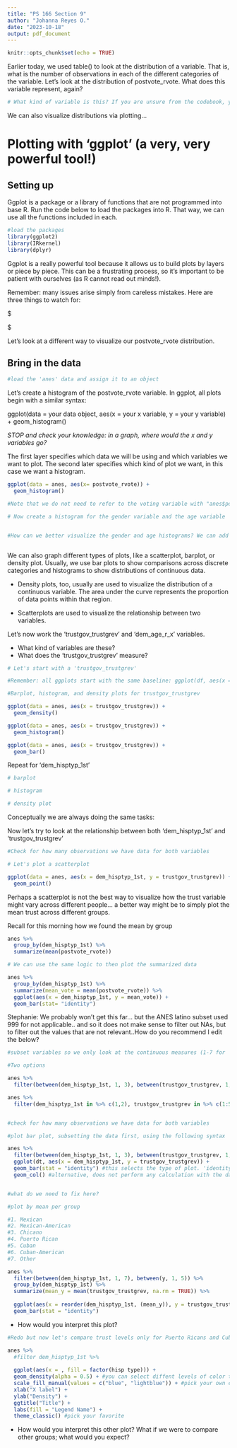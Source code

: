 ```yaml
---
title: "PS 166 Section 9"
author: "Johanna Reyes O."
date: "2023-10-18"
output: pdf_document
---
```


```r
knitr::opts_chunk$set(echo = TRUE)
```


Earlier today, we used table() to look at the distribution of a variable. That is, what is the number of observations in each of the different categories of the variable. Let's look at the distribution of postvote_rvote. What does this variable represent, again?

```r


# What kind of variable is this? If you are unsure from the codebook, you can use 'class()' to ask R. 

```

We can also visualize distributions via plotting...

# Plotting with 'ggplot' (a very, very powerful tool!)

## Setting up 

Ggplot is a package or a library of functions that are not programmed into base R. Run the code below to load the packages into R. That way, we can use all the functions included in each.

```r


#load the packages
library(ggplot2)
library(IRkernel)
library(dplyr)
```

Ggplot is a really powerful tool because it allows us to build plots by layers or piece by piece. This can be a frustrating process, so it's important to be patient with ourselves (as R cannot read out minds!). 

Remember: many issues arise simply from careless mistakes. Here are three things to watch for:

$
\begin{enumerate}
\item Make sure parentheses are balanced ()
\item In ggplot, we will be adding layers by adding expressions with + sign, make sure the + is always at the end of the line and not the beginning
\end{enumerate}
$

Let's look at a different way to visualize our postvote_rvote distribution. 

## Bring in the data
```r
#load the 'anes' data and assign it to an object


```

Let's create a histogram of the postvote_rvote variable. In ggplot, all plots begin with a similar syntax:

ggplot(data = your data object, aes(x = your x variable, y = your y variable) + 
  geom_histogram()

*STOP and check your knowledge: in a graph, where would the x and y variables go?*

The first layer specifies which data we will be using and which variables we want to plot. The second later specifies which kind of plot we want, in this case we want a histogram.

```r
ggplot(data = anes, aes(x= postvote_rvote)) +
  geom_histogram()

#Note that we do not need to refer to the voting variable with "anes$postvote_rvote" because we have already told ggplot in which dataframe to look for the x-variable

# Now create a histogram for the gender variable and the age variable


#How can we better visualize the gender and age histograms? We can add a layer indicating the number of bins



```
We can also graph different types of plots, like a scatterplot, barplot, or density plot. Usually, we use bar plots to show comparisons across discrete categories and histograms to show distributions of continuous data. 

* Density plots, too, usually are used to visualize the distribution of a continuous variable. The area under the curve represents the proportion of data points within that region.

* Scatterplots are used to visualize the relationship between two variables.


Let's now work the 'trustgov_trustgrev' and 'dem_age_r_x' variables. 

* What kind of variables are these?
* What does the 'trustgov_trustgrev' measure? 

```r
# Let's start with a 'trustgov_trustgrev'

#Remember: all ggplots start with the same baseline: ggplot(df, aes(x = , y = )), and you add components from there, using the + sign

#Barplot, histogram, and density plots for trustgov_trustgrev

ggplot(data = anes, aes(x = trustgov_trustgrev)) +
  geom_density()

ggplot(data = anes, aes(x = trustgov_trustgrev)) +
  geom_histogram()

ggplot(data = anes, aes(x = trustgov_trustgrev)) +
  geom_bar()

```
Repeat for 'dem_hisptyp_1st'

```r
# barplot

# histogram

# density plot
```
Conceptually we are always doing the same tasks:

\begin{enumerate}
\item Tell ggplot() function what our data is
\item Tell ggplot() what relationships we want to see.
\item Tell ggplot() how we want to see the relationships in our data by layering different geoms (types of plots)
\item Use additional functions to adjust scales, labels, tickmarks, titles, and other aesthetics (we will learn about these next time)
\end{enumerate}


Now let's try to look at the relationship between both 'dem_hisptyp_1st' and 'trustgov_trustgrev'
```r
#Check for how many observations we have data for both variables

# Let's plot a scatterplot

ggplot(data = anes, aes(x = dem_hisptyp_1st, y = trustgov_trustgrev)) +
  geom_point()

```
Perhaps a scatterplot is not the best way to visualize how the trust variable might vary across different people... a better way might be to simply plot the mean trust across different groups. 

Recall for this morning how we found the mean by group

```r
anes %>%
  group_by(dem_hisptyp_1st) %>%
  summarize(mean(postvote_rvote))

# We can use the same logic to then plot the summarized data

anes %>%
  group_by(dem_hisptyp_1st) %>%
  summarize(mean_vote = mean(postvote_rvote)) %>%
  ggplot(aes(x = dem_hisptyp_1st, y = mean_vote)) +
  geom_bar(stat= "identity")

```



Stephanie: We probably won't get this far... but the ANES latino subset used 999 for not applicable.. and so it does not make sense to filter out NAs, but to filter out the values that are not relevant..How do you recommend I edit the below?

```r
#subset variables so we only look at the continuous measures (1-7 for 'dem_hisptyp_1st' and 1-5 for 'trustgov_trustgrev')

#Two options

anes %>%
  filter(between(dem_hisptyp_1st, 1, 3), between(trustgov_trustgrev, 1, 5))

anes %>%
  filter(dem_hisptyp_1st in %>% c(1,2), trustgov_trustgrev in %>% c(1:5))


#check for how many observations we have data for both variables

#plot bar plot, subsetting the data first, using the following syntax

anes %>%
  filter(between(dem_hisptyp_1st, 1, 3), between(trustgov_trustgrev, 1, 5)) %>%
  ggplot(dt, aes(x = dem_hisptyp_1st, y = trustgov_trustgrev)) +
  geom_bar(stat = "identity") #this selects the type of plot. 'identity' 
  geom_col() #alternative, does not perform any calculation with the data


#what do we need to fix here?

#plot by mean per group

#1. Mexican
#2. Mexican-American 
#3. Chicano
#4. Puerto Rican 
#5. Cuban 
#6. Cuban-American
#7. Other

anes %>%
  filter(between(dem_hisptyp_1st, 1, 7), between(y, 1, 5)) %>%
  group_by(dem_hisptyp_1st) %>% 
  summarize(mean_y = mean(trustgov_trustgrev, na.rm = TRUE)) %>%
  
  ggplot(aes(x = reorder(dem_hisptyp_1st, (mean_y)), y = trustgov_trustgrev, fill = y)) +
  geom_bar(stat = "identity") 
```

* How would you interpret this plot? 

```r
#Redo but now let's compare trust levels only for Puerto Ricans and Cubas. Plot a density plot, make sure to give them each a different color to differentiate. 

anes %>%
  #filter dem_hisptyp_1st %>%
  
  ggplot(aes(x = , fill = factor(hisp type))) +
  geom_density(alpha = 0.5) + #you can select diffent levels of color transparency
  scale_fill_manual(values = c("blue", "lightblue")) + #pick your own colors, try a Hex scale
  xlab("X label") +
  ylab("Density") +
  ggtitle("Title") +
  labs(fill = "Legend Name") +
  theme_classic() #pick your favorite

```

* How would you interpret this other plot? What if we were to compare other groups; what would you expect?